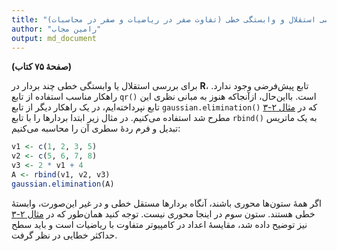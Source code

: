 ```yaml
---
title: "مثال ۳-۱: بررسی استقلال و وابستگی خطی (تفاوت صفر در ریاضیات و صفر در محاسبات)"
author: "رامین مجاب"
output: md_document
---
```


**(صفحهٔ ۷۵ کتاب)**

برای بررسی استقلال یا وابستگی خطی چند بردار در **R**، تابع پیش‌فرضی وجود ندارد. راهکار مناسب استفاده از تابع `qr()` است. بااین‌حال، ازآنجاکه هنوز به مبانی نظری این تابع نپرداخته‌ایم، در یک راهکار دیگر از تابع `gaussian.elimination()` که در [مثال ۲-۳](matrix_book_fa_example2.3) مطرح شد استفاده می‌کنیم. در مثال زیر ابتدا بردارها را با تابع `rbind()` به یک ماتریس تبدیل و فرم ردهٔ سطری آن را محاسبه می‌کنیم:
```r
v1 <- c(1, 2, 3, 5)
v2 <- c(5, 6, 7, 8)
v3 <- 2 * v1 + 4
A <- rbind(v1, v2, v3)
gaussian.elimination(A)
```
اگر همهٔ ستون‌ها محوری باشند، آنگاه بردارها مستقل خطی و در غیر این‌صورت، وابستهٔ خطی هستند. ستون سوم در اینجا محوری نیست. توجه کنید همان‌طور که در [مثال ۲-۳](matrix_book_fa_example2.3) نیز توضیح داده شد، مقایسهٔ اعداد در کامپیوتر متفاوت با ریاضیات است و باید سطح حداکثر خطایی در نظر گرفت.
	
